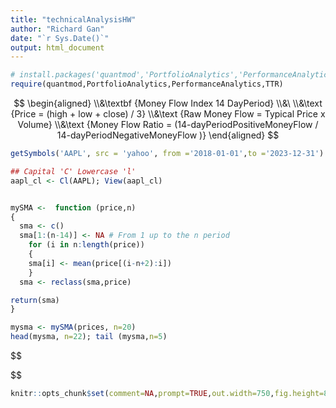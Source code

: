 ---
title: "technicalAnalysisHW"
author: "Richard Gan"
date: "`r Sys.Date()`"
output: html_document
---

```{r}
# install.packages('quantmod','PortfolioAnalytics','PerformanceAnalytics','TTR')
require(quantmod,PortfolioAnalytics,PerformanceAnalytics,TTR)
```

$$
\begin{aligned}
\\&\textbf {Money Flow Index 14 DayPeriod}
\\&\
\\&\text {Price = (high + low + close) / 3}
\\&\text {Raw Money Flow = Typical Price x Volume}
\\&\text {Money Flow Ratio = (14-dayPeriodPositiveMoneyFlow / 14-dayPeriodNegativeMoneyFlow )}
\end{aligned}
$$

```{r, Fetch Price}
getSymbols('AAPL', src = 'yahoo', from ='2018-01-01',to ='2023-12-31')

## Capital 'C' Lowercase 'l'
aapl_cl <- Cl(AAPL); View(aapl_cl) 

```

```{r}

```


```{r}

mySMA <-  function (price,n)
{
  sma <- c()
  sma[1:(n-14)] <- NA # From 1 up to the n period
    for (i in n:length(price))
    {
    sma[i] <- mean(price[(i-n+2):i])
    }
  sma <- reclass(sma,price)

return(sma)
}
```

```{r}
mysma <- mySMA(prices, n=20)
head(mysma, n=22); tail (mysma,n=5)
```


















$$
\begin{aligned}&y_i = \beta_0 + \beta_2 x_{i2} + \beta_3 xx{i3} + ... + \beta _n x_{in} + \epsilon_i

\\&\textbf{where, for } i = n~\textbf{observations:}
\\&y_i\text{response variable}
\\&x_i\text{explanatory variables}
\\&\beta_0=\text{y-intercept (constant)}
\\&\beta_n=\text{slope coefficients for each explanatory variable}
\\&\epsilon_i\text{the model's error term (aka residuals)}
\end{aligned}
$$


```{r setup, knit, include=FALSE}

knitr::opts_chunk$set(comment=NA,prompt=TRUE,out.width=750,fig.height=8,fig.width = 8)
```














